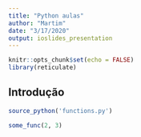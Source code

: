 ```yaml
---
title: "Python aulas"
author: "Martim"
date: "3/17/2020"
output: ioslides_presentation
---
```


```r
knitr::opts_chunk$set(echo = FALSE)
library(reticulate)
```

## Introdução

```r
source_python('functions.py')

some_func(2, 3)
```


